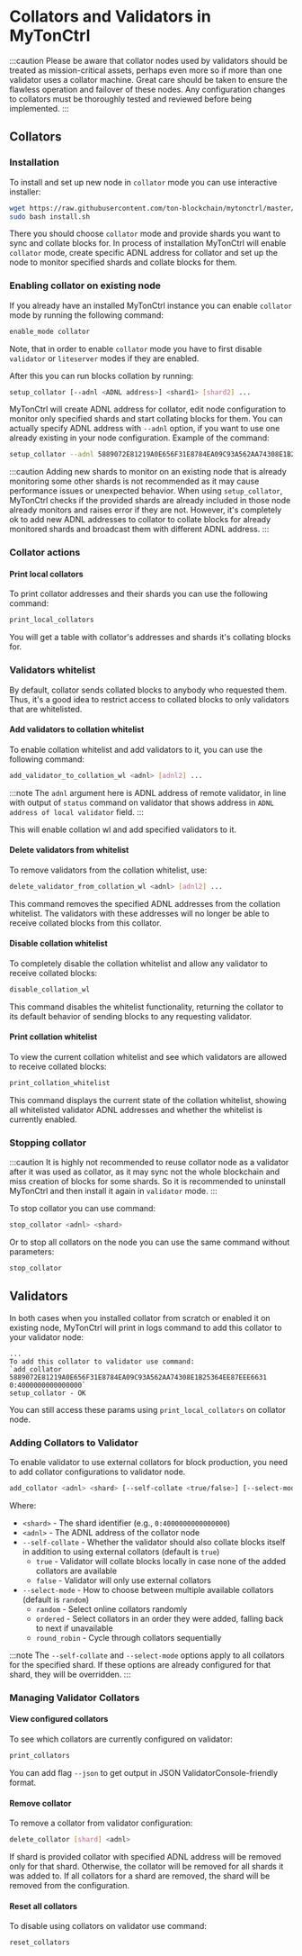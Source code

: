 # Collators and Validators in MyTonCtrl


:::caution
Please be aware that collator nodes used by validators should be treated as mission-critical assets,
perhaps even more so if more than one validator uses a collator machine. Great care should be taken to ensure the flawless 
operation and failover of these nodes. Any configuration changes to collators must be thoroughly tested and reviewed before being implemented.
:::

## Collators

### Installation
To install and set up new node in `collator` mode you can use interactive installer:  

```bash
wget https://raw.githubusercontent.com/ton-blockchain/mytonctrl/master/scripts/install.sh
sudo bash install.sh
```
There you should choose `collator` mode and provide shards you want to sync and collate blocks for.
In process of installation MyTonCtrl will enable `collator` mode, create specific ADNL address for collator and 
set up the node to monitor specified shards and collate blocks for them.

### Enabling collator on existing node

If you already have an installed MyTonCtrl instance you can enable `collator` mode by running the following command:

```bash
enable_mode collator
```
Note, that in order to enable `collator` mode you have to first disable `validator` or `liteserver` modes if they are enabled.

After this you can run blocks collation by running:

```bash
setup_collator [--adnl <ADNL address>] <shard1> [shard2] ...
```

MyTonCtrl will create ADNL address for collator, edit node configuration to monitor only specified shards and start collating blocks for them.
You can actually specify ADNL address with `--adnl` option, if you want to use one already existing in your node configuration.
Example of the command:

```bash
setup_collator --adnl 5889072E81219A0E656F31E8784EA09C93A562AA74308E1B25364EE87EEE6631 0:2000000000000000 0:6000000000000000
```

:::caution
Adding new shards to monitor on an existing node that is already monitoring some other shards is not recommended as it may cause performance issues or unexpected behavior.
When using `setup_collator`, MyTonCtrl checks if the provided shards are already included in those node already monitors and raises error if they are not.
However, it's completely ok to add new ADNL addresses to collator to collate blocks for already monitored shards and broadcast them with different ADNL address.
:::

### Collator actions

#### Print local collators
To print collator addresses and their shards you can use the following command:

```bash
print_local_collators
```
You will get a table with collator's addresses and shards it's collating blocks for.

### Validators whitelist
By default, collator sends collated blocks to anybody who requested them. Thus, it's a good idea to restrict access to collated blocks to only validators that are whitelisted.

#### Add validators to collation whitelist
To enable collation whitelist and add validators to it, you can use the following command:

```bash
add_validator_to_collation_wl <adnl> [adnl2] ...
```

:::note
The `adnl` argument here is ADNL address of remote validator, in line with output of `status` command on validator that shows address in `ADNL address of local validator` field.
:::

This will enable collation wl and add specified validators to it.

#### Delete validators from whitelist
To remove validators from the collation whitelist, use:

```bash
delete_validator_from_collation_wl <adnl> [adnl2] ...
```

This command removes the specified ADNL addresses from the collation whitelist. The validators with these addresses will no longer be able to receive collated blocks from this collator.

#### Disable collation whitelist
To completely disable the collation whitelist and allow any validator to receive collated blocks:

```bash
disable_collation_wl
```

This command disables the whitelist functionality, returning the collator to its default behavior of sending blocks to any requesting validator.

#### Print collation whitelist
To view the current collation whitelist and see which validators are allowed to receive collated blocks:

```bash
print_collation_whitelist
```

This command displays the current state of the collation whitelist, showing all whitelisted validator ADNL addresses and whether the whitelist is currently enabled.

### Stopping collator

:::caution
It is highly not recommended to reuse collator node as a validator after it was used as collator, as it may
sync not the whole blockchain and miss creation of blocks for some shards. So it is recommended to uninstall MyTonCtrl 
and then install it again in `validator` mode.
:::

To stop collator you can use command:

```bash
stop_collator <adnl> <shard>
```

Or to stop all collators on the node you can use the same command without parameters:

```bash
stop_collator
```


## Validators

In both cases when you installed collator from scratch or enabled it on existing node, MyTonCtrl will print in logs command to add this collator to your validator node:

```
...
To add this collator to validator use command:
`add_collator 5889072E81219A0E656F31E8784EA09C93A562AA74308E1B25364EE87EEE6631 0:4000000000000000`
setup_collator - OK
```
You can still access these params using `print_local_collators` on collator node.


### Adding Collators to Validator

To enable validator to use external collators for block production, you need to add collator configurations to validator node.

```bash
add_collator <adnl> <shard> [--self-collate <true/false>] [--select-mode <random/ordered/round_robin>]
```

Where:
- `<shard>` - The shard identifier (e.g., `0:4000000000000000`)
- `<adnl>` - The ADNL address of the collator node
- `--self-collate` - Whether the validator should also collate blocks itself in addition to using external collators (default is `true`)
  - `true` - Validator will collate blocks locally in case none of the added collators are available
  - `false` - Validator will only use external collators
- `--select-mode` - How to choose between multiple available collators (default is `random`)
  - `random` - Select online collators randomly
  - `ordered` - Select collators in an order they were added, falling back to next if unavailable
  - `round_robin` - Cycle through collators sequentially

:::note
The `--self-collate` and `--select-mode` options apply to all collators for the specified shard.
If these options are already configured for that shard, they will be overridden.
:::

### Managing Validator Collators

#### View configured collators
To see which collators are currently configured on validator:

```bash
print_collators
```
You can add flag `--json` to get output in JSON ValidatorConsole-friendly format.

#### Remove collator
To remove a collator from validator configuration:

```bash
delete_collator [shard] <adnl>
```
If shard is provided collator with specified ADNL address will be removed only for that shard.
Otherwise, the collator will be removed for all shards it was added to.
If all collators for a shard are removed, the shard will be removed from the configuration.

#### Reset all collators
To disable using collators on validator use command:

```bash
reset_collators
```
